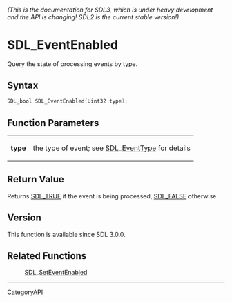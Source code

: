 ====== (This is the documentation for SDL3, which is under heavy development and the API is changing! SDL2 is the current stable version!) ======
= SDL_EventEnabled =

Query the state of processing events by type.

== Syntax ==

<syntaxhighlight lang='c'>
SDL_bool SDL_EventEnabled(Uint32 type);
</syntaxhighlight>

== Function Parameters ==

{|
|'''type'''
|the type of event; see [[SDL_EventType]] for details
|}

== Return Value ==

Returns [[SDL_TRUE]] if the event is being processed, [[SDL_FALSE]]
otherwise.

== Version ==

This function is available since SDL 3.0.0.

== Related Functions ==

:[[SDL_SetEventEnabled]]

----
[[CategoryAPI]]


